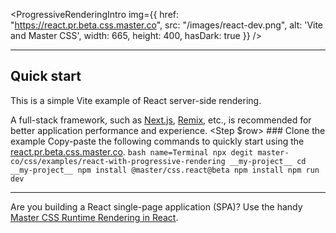 
<ProgressiveRenderingIntro img={{
    href: "https://react.pr.beta.css.master.co",
    src: "/images/react-dev.png",
    alt: 'Vite and Master CSS',
    width: 665, height: 400, hasDark: true }} />

---

## Quick start
This is a simple Vite example of React server-side rendering.

A full-stack framework, such as [Next.js](/docs/installation/nextjs), [Remix](/docs/installation/remix), etc., is recommended for better application performance and experience.
<StepSection>
    <Step $row>
        <StepL>
            ### <StepNum />Clone the example
            Copy-paste the following commands to quickly start using the [react.pr.beta.css.master.co](https://react.pr.beta.css.master.co).
        </StepL>
        <StepR>
            ```bash name=Terminal
            npx degit master-co/css/examples/react-with-progressive-rendering __my-project__
            cd __my-project__
            npm install @master/css.react@beta
            npm install
            npm run dev
            ```
        </StepR>
        <StepEnd/>
    </Step>
</StepSection>

---

Are you building a React single-page application (SPA)? Use the handy [Master CSS Runtime Rendering in React](/docs/installation/react/runtime-rendering).